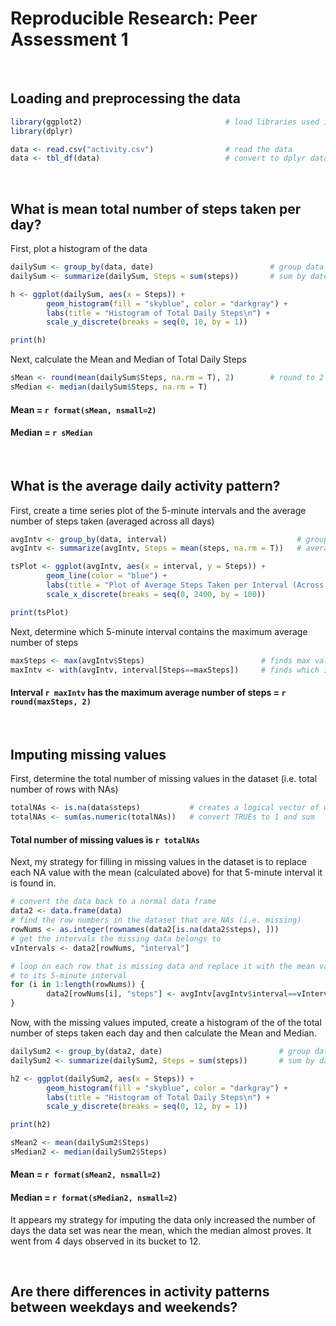 Reproducible Research: Peer Assessment 1
======================================================

<br>

## Loading and preprocessing the data

```r
library(ggplot2)                                # load libraries used in this assignment
library(dplyr)

data <- read.csv("activity.csv")                # read the data
data <- tbl_df(data)                            # convert to dplyr data frame
```

<br>



## What is mean total number of steps taken per day?

First, plot a histogram of the data

```r
dailySum <- group_by(data, date)                          # group data by date
dailySum <- summarize(dailySum, Steps = sum(steps))       # sum by date

h <- ggplot(dailySum, aes(x = Steps)) + 
        geom_histogram(fill = "skyblue", color = "darkgray") +
        labs(title = "Histogram of Total Daily Steps\n") +
        scale_y_discrete(breaks = seq(0, 10, by = 1))

print(h)
```

Next, calculate the Mean and Median of Total Daily Steps

```r
sMean <- round(mean(dailySum$Steps, na.rm = T), 2)        # round to 2 decimal places
sMedian <- median(dailySum$Steps, na.rm = T)
```

#### Mean = `r format(sMean, nsmall=2)`  
#### Median = `r sMedian`

<br>



## What is the average daily activity pattern?

First, create a time series plot of the 5-minute intervals and the average number of steps
taken (averaged across all days)

```r
avgIntv <- group_by(data, interval)                             # group data by interval
avgIntv <- summarize(avgIntv, Steps = mean(steps, na.rm = T))   # average by interval

tsPlot <- ggplot(avgIntv, aes(x = interval, y = Steps)) + 
        geom_line(color = "blue") +
        labs(title = "Plot of Average Steps Taken per Interval (Across all Days)\n") +
        scale_x_discrete(breaks = seq(0, 2400, by = 100))

print(tsPlot)
```

Next, determine which 5-minute interval contains the maximum average number of steps

```r
maxSteps <- max(avgIntv$Steps)                          # finds max value in Steps column
maxIntv <- with(avgIntv, interval[Steps==maxSteps])     # finds which interval it is
```

#### Interval `r maxIntv` has the maximum average number of steps = `r round(maxSteps, 2)`

<br>



## Imputing missing values

First, determine the total number of missing values in the dataset (i.e. total number of
rows with NAs)

```r
totalNAs <- is.na(data$steps)           # creates a logical vector of which rows have NAs
totalNAs <- sum(as.numeric(totalNAs))   # convert TRUEs to 1 and sum
```

#### Total number of missing values is `r totalNAs`

Next, my strategy for filling in missing values in the dataset is to replace each NA value with the mean (calculated above) for that 5-minute interval it is found in.

```r
# convert the data back to a normal data frame
data2 <- data.frame(data)
# find the row numbers in the dataset that are NAs (i.e. missing)
rowNums <- as.integer(rownames(data2[is.na(data2$steps), ]))
# get the intervals the missing data belongs to
vIntervals <- data2[rowNums, "interval"]

# loop on each row that is missing data and replace it with the mean value corresponding
# to its 5-minute interval
for (i in 1:length(rowNums)) {
        data2[rowNums[i], "steps"] <- avgIntv[avgIntv$interval==vIntervals[i], "Steps"]
}
```

Now, with the missing values imputed, create a histogram of the of the total number of steps taken each day and then calculate the Mean and Median.

```r
dailySum2 <- group_by(data2, date)                          # group data by date
dailySum2 <- summarize(dailySum2, Steps = sum(steps))       # sum by date

h2 <- ggplot(dailySum2, aes(x = Steps)) + 
        geom_histogram(fill = "skyblue", color = "darkgray") +
        labs(title = "Histogram of Total Daily Steps\n") +
        scale_y_discrete(breaks = seq(0, 12, by = 1))

print(h2)

sMean2 <- mean(dailySum2$Steps)
sMedian2 <- median(dailySum2$Steps)
```

#### Mean = `r format(sMean2, nsmall=2)`  
#### Median = `r format(sMedian2, nsmall=2)`

It appears my strategy for imputing the data only increased the number of days the data set was near the mean, which the median almost proves. It went from 4 days observed in its bucket to 12.

<br>

## Are there differences in activity patterns between weekdays and weekends?
